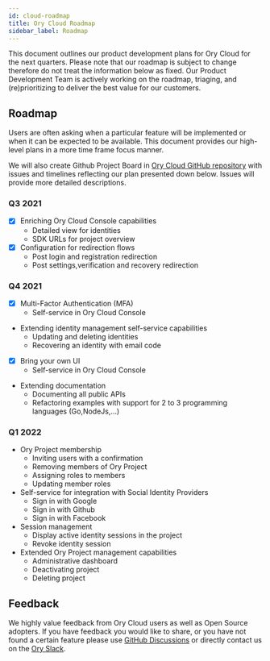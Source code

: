 ```yaml
---
id: cloud-roadmap
title: Ory Cloud Roadmap
sidebar_label: Roadmap
---
```


This document outlines our product development plans for Ory Cloud for the next
quarters. Please note that our roadmap is subject to change therefore do not
treat the information below as fixed. Our Product Development Team is actively
working on the roadmap, triaging, and (re)prioritizing to deliver the best value
for our customers.

## Roadmap

Users are often asking when a particular feature will be implemented or when it
can be expected to be available. This document provides our high-level plans in
a more time frame focus manner.

We will also create Github Project Board in
[Ory Cloud GitHub repository](https://github.com/ory/cloud) with issues and
timelines reflecting our plan presented down below. Issues will provide more
detailed descriptions.

### Q3 2021

- [x] Enriching Ory Cloud Console capabilities
  - Detailed view for identities
  - SDK URLs for project overview
- [x] Configuration for redirection flows
  - Post login and registration redirection
  - Post settings,verification and recovery redirection

### Q4 2021

- [x] Multi-Factor Authentication (MFA)
  - Self-service in Ory Cloud Console
- Extending identity management self-service capabilities
  - Updating and deleting identities
  - Recovering an identity with email code
- [x] Bring your own UI
  - Self-service in Ory Cloud Console
- Extending documentation
  - Documenting all public APIs
  - Refactoring examples with support for 2 to 3 programming languages
    (Go,NodeJs,...)

### Q1 2022

- Ory Project membership
  - Inviting users with a confirmation
  - Removing members of Ory Project
  - Assigning roles to members
  - Updating member roles
- Self-service for integration with Social Identity Providers
  - Sign in with Google
  - Sign in with Github
  - Sign in with Facebook
- Session management
  - Display active identity sessions in the project
  - Revoke identity session
- Extended Ory Project management capabilities
  - Administrative dashboard
  - Deactivating project
  - Deleting project

## Feedback

We highly value feedback from Ory Cloud users as well as Open Source adopters.
If you have feedback you would like to share, or you have not found a certain
feature please use
[GitHub Discussions](https://github.com/ory/cloud/discussions) or directly
contact us on the [Ory Slack](https://slack.ory.sh/).
